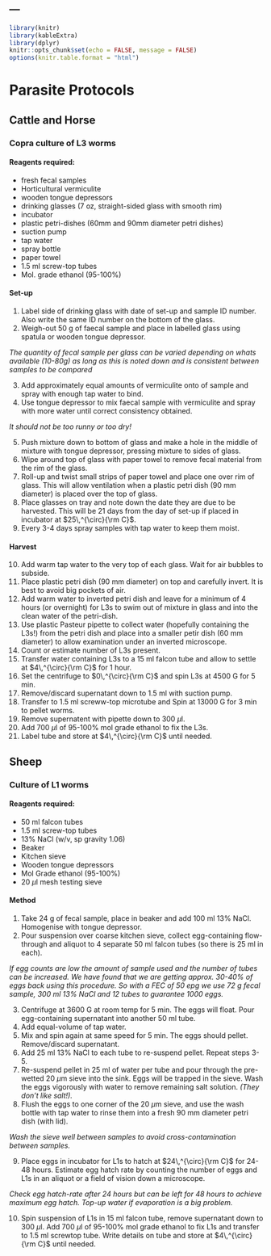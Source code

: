 ---
---

```r
library(knitr)
library(kableExtra)
library(dplyr)
knitr::opts_chunk$set(echo = FALSE, message = FALSE)
options(knitr.table.format = "html") 
```

# Parasite Protocols {.tabset .tabset-pills .tabset-fade}

## Cattle and Horse

### Copra culture of L3 worms

#### Reagents required:
* fresh fecal samples
* Horticultural vermiculite
* wooden tongue depressors
* drinking glasses (7 oz, straight-sided glass with smooth rim)
* incubator
* plastic petri-dishes (60mm and 90mm diameter petri dishes)
* suction pump
* tap water
* spray bottle
* paper towel
* 1.5 ml screw-top tubes
* Mol. grade ethanol (95-100%)

#### Set-up 

1.	Label side of drinking glass with date of set-up and sample ID number. Also write the same ID number on the bottom of the glass.
2.	Weigh-out 50 g of faecal sample and place in labelled glass using spatula or wooden tongue depressor.  

*The quantity of fecal sample per glass can be varied depending on whats available (10-80g) as long as this is noted down and is consistent between samples to be compared*  

3.	Add approximately equal amounts of vermiculite onto of sample and spray with enough tap water to bind.
4.	Use tongue depressor to mix faecal sample with vermiculite and spray with more water until correct consistency obtained. 

*It should not be too runny or too dry!*

5.	Push mixture down to bottom of glass and make a hole in the middle of mixture with tongue depressor, pressing mixture to sides of glass.
6.	Wipe around top of glass with paper towel to remove fecal material from the rim of the glass.
7.	Roll-up and twist small strips of paper towel and place one over rim of glass. This will allow ventilation when a plastic petri dish (90 mm diameter) is placed over the top of glass.
8.	Place glasses on tray and note down the date they are due to be harvested. This will be 21 days from the day of set-up if placed in incubator at $25\,^{\circ}{\rm C}$.
9.	Every 3-4 days spray samples with tap water to keep them moist.

#### Harvest 

10.	Add warm tap water to the very top of each glass. Wait for air bubbles to subside.
11.	Place plastic petri dish (90 mm diameter) on top and carefully invert. It is best to avoid big pockets of air.
12.	Add warm water to inverted petri dish and leave for a  minimum of 4 hours (or overnight) for L3s to swim out of mixture in glass and into the clean water of the petri-dish.
13.	Use plastic Pasteur pipette to collect water (hopefully containing the L3s!) from the petri dish and place into a smaller petir dish (60 mm diameter) to allow examination under an inverted microscope.
14.	Count or estimate number of L3s present. 
15.	Transfer water containing L3s to a 15 ml falcon tube and allow to settle at $4\,^{\circ}{\rm C}$ for 1 hour.
16.	Set the centrifuge to $0\,^{\circ}{\rm C}$ and spin L3s at 4500 G for 5 min.
17.	Remove/discard supernatant down to 1.5 ml with suction pump.
18.	Transfer to 1.5 ml screww-top microtube and Spin at 13000 G for 3 min to pellet worms.
19. Remove supernatent with pipette down to 300 $\mu$l.
20. Add 700 $\mu$l of 95-100% mol grade ethanol to fix the L3s.
21. Label tube and store at $4\,^{\circ}{\rm C}$ until needed.

## Sheep

### Culture of L1 worms

#### Reagents required:
* 50 ml falcon tubes
* 1.5 ml screw-top tubes
* 13% NaCl (w/v, sp gravity 1.06)
* Beaker
* Kitchen sieve
* Wooden tongue depressors
* Mol Grade ethanol (95-100%)
* 20 $\mu$l mesh testing sieve


#### Method 

1.	Take 24 g of fecal sample, place in beaker and add 100 ml 13% NaCl. Homogenise with tongue depressor. 
2. Pour suspension over coarse kitchen sieve, collect egg-containing flow-through and aliquot to 4 separate 50 ml falcon tubes (so there is 25 ml in each).

*If egg counts are low the amount of sample used and the number of tubes can be increased. We have found that we are getting approx. 30-40% of eggs back using this procedure. So with a FEC of 50 epg we use 72 g fecal sample, 300 ml 13% NaCl and 12 tubes to guarantee 1000 eggs.*

3.	Centrifuge at 3600 G at room temp for 5 min. The eggs will float. Pour egg-containing supernatant into another 50 ml tube. 
4.	Add equal-volume of tap water.
5.	Mix and spin again at same speed for 5 min. The eggs should pellet. Remove/discard supernatant. 
6.	Add 25 ml 13% NaCl to each tube to re-suspend pellet. Repeat steps 3-5.
7.	Re-suspend pellet in 25 ml of water per tube and pour through the pre-wetted 20 $\mu$m sieve into the sink. Eggs will be trapped in the sieve.  Wash the eggs vigorously with water to remove remaining salt solution.
*(They don't like salt!).*
8.	Flush the eggs to one corner of the 20 $\mu$m sieve, and use the wash bottle with tap water to rinse them into a fresh 90 mm diameter petri dish (with lid).  

*Wash the sieve well between samples to avoid cross-contamination between samples.*

9.	Place eggs in incubator for L1s to hatch at $24\,^{\circ}{\rm C}$ for 24-48 hours. Estimate egg hatch rate by counting the number of eggs and L1s in an aliquot or a field of vision down a microscope.   

*Check egg hatch-rate after 24 hours but can be left for 48 hours to achieve maximum egg hatch. Top-up water if evaporation is a big problem.*

10.	Spin suspension of L1s in 15 ml falcon tube, remove supernatant down to 300 $\mu$l. Add 700 $\mu$l of 95-100% mol grade ethanol to fix L1s and transfer to 1.5 ml screwtop tube. Write details on tube and store at $4\,^{\circ}{\rm C}$ until needed.

